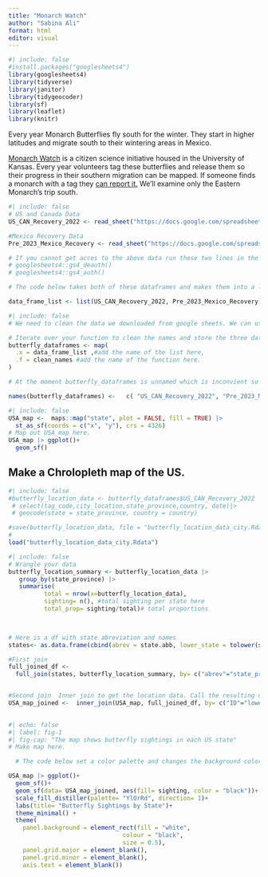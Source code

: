 ```yaml
---
title: "Monarch Watch"
author: "Sabina Ali"
format: html
editor: visual
---
```


```r
#| include: false
#install.packages("googlesheets4")
library(googlesheets4)
library(tidyverse)
library(janitor)
library(tidygeocoder)
library(sf)
library(leaflet)
library(knitr)
```

Every year Monarch Butterflies fly south for the winter. They start in higher latitudes and migrate south to their wintering areas in Mexico.

[Monarch Watch](https://monarchwatch.org/blog/) is a citizen science initiative housed in the University of Kansas. Every year volunteers tag these butterflies and release them so their progress in their southern migration can be mapped. If someone finds a monarch with a tag they [can report it.](https://docs.google.com/forms/d/e/1FAIpQLSetTI4HYcyb1GfIyo-U5rAuVVezvOrwicz2ztIt244Vh7S4VA/viewform) We'll examine only the Eastern Monarch's trip south.

```r
#| include: false
# US and Canada Data
US_CAN_Recovery_2022 <- read_sheet("https://docs.google.com/spreadsheets/d/14ONbP-0rgvVz-DR0MWYkkPm0BzyFBHMiNCA2F5I8Yks/edit#gid=1710298744")

#Mexico Recovery Data
Pre_2023_Mexico_Recovery <- read_sheet("https://docs.google.com/spreadsheets/d/1UdJfooBJrm0Y1zlpwIhGz7ToZfP9h8OeucJbXrWwZEY/edit#gid=1853245517")

# If you cannot get acces to the above data run these two lines in the console. Otherwise ignore this message
# googlesheets4::gs4_deauth()
# googlesheets4::gs4_auth()

# The code below takes both of these dataframes and makes them into a list. 

data_frame_list <- list(US_CAN_Recovery_2022, Pre_2023_Mexico_Recovery)
```

```r
#| include: false
# We need to clean the data we downloaded from google sheets. We can use clean_names() to do this. Since there are two dataframes we can clean them both at once. Use map() to do so. 

# Iterate over your function to clean the names and store the three dataframes as a list. 
butterfly_dataframes <- map(
  .x = data_frame_list ,#add the name of the list here,
  .f = clean_names #add the name of the function here. 
)

# At the moment butterfly_dataframes is unnamed which is inconvient so below I'm naming all the dataframes in the list.  

names(butterfly_dataframes) <-   c( "US_CAN_Recovery_2022", "Pre_2023_Mexico_Recovery")
```

```r
#| include: false
USA_map <-  maps::map("state", plot = FALSE, fill = TRUE) |> 
  st_as_sf(coords = c("x", "y"), crs = 4326)
# Map out USA_map here. 
USA_map |> ggplot()+
  geom_sf()
```

## Make a Chrolopleth map of the US.

```r
#| include: false
#butterfly_location_data <- butterfly_dataframes$US_CAN_Recovery_2022 |>
 # select(tag_code,city_location,state_province,country, date)|>
 # geocode(state = state_province, country = country)

#save(butterfly_location_data, file = "butterfly_location_data_city.Rdata")
# 
load("butterfly_location_data_city.Rdata")

```

```r
#| include: false
# Wrangle your data
butterfly_location_summary <- butterfly_location_data |>
   group_by(state_province) |>
   summarise(
          total = nrow(x=butterfly_location_data),
          sighting= n(), #total sighting per state here
          total_prop= sighting/total)# total proportions
          


# Here is a df with state abreviation and names
states<- as.data.frame(cbind(abrev = state.abb, lower_state = tolower(state.name), upper_state = state.name))

#First join
full_joined_df <- 
  full_join(states, butterfly_location_summary, by= c("abrev"="state_province"))


#Second join  Inner join to get the location data. Call the resulting dataframe USA_map_joined.
USA_map_joined <-  inner_join(USA_map, full_joined_df, by= c("ID"="lower_state"))
  

```

```r
#| echo: false
#| label: fig-1
#| fig-cap: "The map shows butterfly sightings in each US state"
# Make map here.

  # The code below set a color palette and changes the background color. Orange colors for butterflys and light blue for the background the make the points pop. I also turned off the grid lines. 

USA_map |> ggplot()+
  geom_sf()+
  geom_sf(data= USA_map_joined, aes(fill= sighting, color = "black"))+
  scale_fill_distiller(palette= "YlOrRd", direction= 1)+
  labs(title= "Butterfly Sightings by State")+
  theme_minimal() +
  theme(
    panel.background = element_rect(fill = "white",
                                colour = "black",
                                size = 0.5),
    panel.grid.major = element_blank(), 
    panel.grid.minor = element_blank(),
    axis.text = element_blank())
  

```
